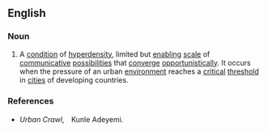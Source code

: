 ==English==

===Noun===
{{en-noun|head=[[urban]] [[crawl]]|s}}

# A [[condition]] of [[hyperdensity]], limited but [[enabling]] [[scale]] of [[communicative]] [[possibilities]] that [[converge]] [[opportunistically]]. It occurs when the pressure of an urban [[environment]] reaches a [[critical]] [[threshold]] in [[cities]] of developing countries.

===References===
* ''Urban Crawl'',　Kunle Adeyemi.